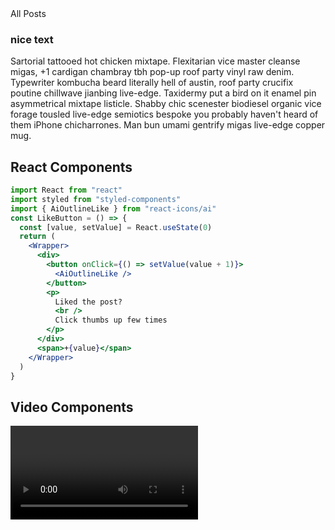 
<section className="mdx-page">

<Link to="/posts" className="btn center-btn">
    All Posts
</Link>

<div className="nice-text">

<h3>nice text</h3>
<FiInfo className="nice-text-icon"></FiInfo>
Sartorial tattooed hot chicken mixtape. Flexitarian 
vice master cleanse migas, +1 cardigan chambray 
tbh pop-up roof party vinyl raw denim. Typewriter 
kombucha beard literally hell of austin, roof party 
crucifix poutine chillwave jianbing live-edge. 
Taxidermy put a bird on it enamel pin asymmetrical 
mixtape listicle. Shabby chic scenester biodiesel 
organic vice forage tousled live-edge semiotics 
bespoke you probably haven't heard of them iPhone chicharrones.
 Man bun umami gentrify migas live-edge copper mug.
</div>

<h2> React Components </h2>

<Counter />

```jsx
import React from "react"
import styled from "styled-components"
import { AiOutlineLike } from "react-icons/ai"
const LikeButton = () => {
  const [value, setValue] = React.useState(0)
  return (
    <Wrapper>
      <div>
        <button onClick={() => setValue(value + 1)}>
          <AiOutlineLike />
        </button>
        <p>
          Liked the post?
          <br />
          Click thumbs up few times
        </p>
      </div>
      <span>+{value}</span>
    </Wrapper>
  )
}

```

<LikeButton />

<h2>Video Components</h2>
<RegVideo />
<Video />
<h2 title>Title h2</h2>
<h2>regular h2</h2>
<h4>inline code</h4>

`console.log('hello there')`

<h4>blockquote element</h4>

<blockquote display="default">
crucifix poutine chillwave jianbing live-edge. 
Taxidermy put a bird on it enamel pin asymmetrical 
</blockquote>

<blockquote display="info">
crucifix poutine chillwave jianbing live-edge. 
Taxidermy put a bird on it enamel pin asymmetrical 
</blockquote>

<blockquote display="warning">
crucifix poutine chillwave jianbing live-edge. 
Taxidermy put a bird on it enamel pin asymmetrical 
</blockquote>

<blockquote >
crucifix poutine chillwave jianbing live-edge. 
Taxidermy put a bird on it enamel pin asymmetrical 
crucifix poutine chillwave jianbing live-edge. 
Taxidermy put a bird on it enamel pin asymmetrical 
crucifix poutine chillwave jianbing live-edge. 
Taxidermy put a bird on it enamel pin asymmetrical 
</blockquote>

#### JSX

```jsx
import React from "react"

const Counter = () => {
  const [count, setCount] = React.useState(0)
  return (
    <section className="counter">
      <h4>show some love to MDX</h4>
      <h4>likes {count}</h4>
      <button className="btn btn-danger" onClick={() => setCount(count + 1)}>
        i like mdx
      </button>
    </section>
  )
}
export default Counter
```

#### HTML

```html
<h1>hello world</h1>
<p class="random">random text</p>
<section class="contact">
  <div class="title">
    <h1>contact us</h1>
  </div>
</section>
```

#### CSS

```css
max-width: 500px;
border-radius: var(--radius);
padding: 1rem 1.5rem;
background: var(--clr-grey-10);
text-align: center;
```

#### Javascript
```js
// comments
const name = "john"
const channel = "coding addict"

function featuredProducts(data) {
  return data.filter(item => {
    return item.featured === true
  })
}
featuredProducts()
```


</section>




